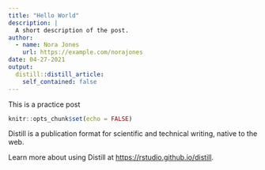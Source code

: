 ```yaml
---
title: "Hello World"
description: |
  A short description of the post.
author:
  - name: Nora Jones
    url: https://example.com/norajones
date: 04-27-2021
output:
  distill::distill_article:
    self_contained: false
---
```

This is a practice post

```r
knitr::opts_chunk$set(echo = FALSE)
```

Distill is a publication format for scientific and technical writing, native to the web.

Learn more about using Distill at <https://rstudio.github.io/distill>.


